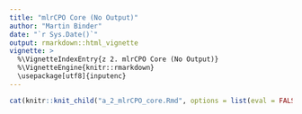 ```yaml
---
title: "mlrCPO Core (No Output)"
author: "Martin Binder"
date: "`r Sys.Date()`"
output: rmarkdown::html_vignette
vignette: >
  %\VignetteIndexEntry{z 2. mlrCPO Core (No Output)}
  %\VignetteEngine{knitr::rmarkdown}
  \usepackage[utf8]{inputenc}
---
```



```r
cat(knitr::knit_child("a_2_mlrCPO_core.Rmd", options = list(eval = FALSE)), sep = "\n")
```
